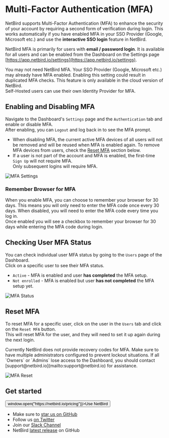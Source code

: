 # Multi-Factor Authentication (MFA)

NetBird supports Multi-Factor Authentication (MFA) to enhance the security of your account by requiring a second form of verification during login.
This works automatically if you have enabled MFA in your SSO Provider (Google, Microsoft etc.) and use the **interactive SSO login** feature in NetBird.

NetBird MFA is primarily for users with **email / password login**. It is available for all users and can be enabled from the Dashboard on the Settings page [https://app.netbird.io/settings](https://app.netbird.io/settings).

<Note>
    You may not need NetBird MFA. Your SSO Provider (Google, Microsoft etc.) may already have MFA enabled. Enabling this setting could result in duplicated MFA checks.
</Note>
<Note>
    This feature is only available in the cloud version of NetBird. <br />Self-Hosted users can use their own Identity Provider for MFA.
</Note>

## Enabling and Disabling MFA
Navigate to the Dashboard's `Settings` page and the `Authentication` tab and enable or disable MFA. <br />
After enabling, you can `Logout` and log back in to see the MFA prompt.

- When disabling MFA, the current active MFA devices of all users will not be removed and will be reused when MFA is enabled again. To remove MFA devices from users, check the [Reset MFA](#reset-mfa) section below.
- If a user is not part of the account and MFA is enabled, the first-time `Sign Up` will not require MFA. <br /> Only subsequent logins will require MFA.

<p>
    <img src="/docs-static/img/how-to-guides/mfa/mfa-settings.png" alt="MFA Settings" className="imagewrapper-big"/>
</p>


### Remember Browser for MFA
When you enable MFA, you can choose to remember your browser for 30 days. This means you will only need to enter the MFA code once every 30 days.
When disabled, you will need to enter the MFA code every time you log in.<br />
Once enabled you will see a checkbox to remember your browser for 30 days while entering the MFA code during login.


## Checking User MFA Status
You can check individual user MFA status by going to the `Users` page of the Dashboard.<br />
Click on a specific user to see their MFA status.
- `Active` - MFA is enabled and user **has completed** the MFA setup.
- `Not enrolled` - MFA is enabled but user **has not completed** the MFA setup yet.

<p>
    <img src="/docs-static/img/how-to-guides/mfa/mfa-not-enrolled.png" alt="MFA Status" className="imagewrapper-big"/>
</p>

## Reset MFA
To reset MFA for a specific user, click on the user in the `Users` tab and click on the `Reset MFA` button.<br />
This will reset MFA for the user, and they will need to set it up again during the next login.

<Note>
    Currently NetBird does not provide recovery codes for MFA. Make sure to have multiple administrators configured to prevent lockout situations.
    If all `Owners` or `Admins` lose access to the Dashboard, you should contact [support@netbird.io](mailto:support@netbird.io) for assistance.
</Note>

<p>
    <img src="/docs-static/img/how-to-guides/mfa/mfa-reset-mfa.png" alt="MFA Reset" className="imagewrapper-big"/>
</p>

## Get started
<p float="center" >
    <Button name="button" className="button-5" onClick={() => window.open("https://netbird.io/pricing")}>Use NetBird</Button>
</p>

- Make sure to [star us on GitHub](https://github.com/netbirdio/netbird)
- Follow us [on Twitter](https://twitter.com/netbird)
- Join our [Slack Channel](https://join.slack.com/t/netbirdio/shared_invite/zt-2utg2ncdz-W7LEB6toRBLE1Jca37dYpg)
- NetBird [latest release](https://github.com/netbirdio/netbird/releases) on GitHub